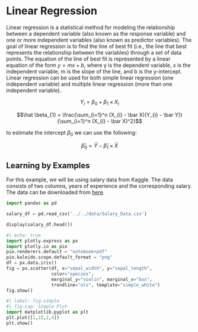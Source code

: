 # Linear Regression

Linear regression is a statistical method for modeling the relationship between a dependent variable (also known as the response variable) and one or more independent variables (also known as predictor variables). The goal of linear regression is to find the line of best fit (i.e., the line that best represents the relationship between the variables) through a set of data points. The equation of the line of best fit is represented by a linear equation of the form $y = mx + b$, where y is the dependent variable, x is the independent variable, m is the slope of the line, and b is the y-intercept. Linear regression can be used for both simple linear regression (one independent variable) and multiple linear regression (more than one independent variable).

$$Y_{i} = \beta_{0} + \beta_{1} \times X_{i}$$

$$\hat \beta_{1} = \frac{\sum_{i=1}^n (X_{i} - \bar X)(Y_{i} - \bar Y)}{\sum_{i=1}^n (X_{i} - \bar X)^2}$$

to estimate the intercept $\beta_{0}$ we can use the following:

$$\hat \beta_{0} = \bar Y - \hat \beta_{1} \times \bar X$$

## Learning by Examples

For this example, we will be using salary data from Kaggle. The data consists of two columns, years of experience and the corresponding salary. The data can be downloaded from [here](https://www.kaggle.com/datasets/karthickveerakumar/salary-data-simple-linear-regression).

```python
import pandas as pd

salary_df = pd.read_csv('../../data/Salary_Data.csv')

display(salary_df.head())

```

```python
#| echo: true
import plotly.express as px
import plotly.io as pio
pio.renderers.default = "notebook+pdf"
pio.kaleido.scope.default_format = "png"
df = px.data.iris()
fig = px.scatter(df, x="sepal_width", y="sepal_length", 
                 color="species", 
                 marginal_y="violin", marginal_x="box", 
                 trendline="ols", template="simple_white")
fig.show()
```

```python
#| label: fig-simple
#| fig-cap: Simple Plot
import matplotlib.pyplot as plt
plt.plot([1,23,2,4])
plt.show()
```